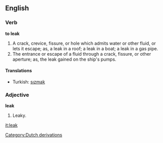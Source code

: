 ==English==

===Verb===

'''to leak'''

#A crack, crevice, fissure, or hole which admits water or other fluid, or lets it escape; as, a leak in a roof; a leak in a boat; a leak in a gas pipe.
#The entrance or escape of a fluid through a crack, fissure, or other aperture; as, the leak gained on the ship's pumps.

====Translations====
*Turkish: [[sızmak]]

===Adjective===

'''leak'''

#Leaky.

[[it:leak]]
[[Category:Dutch derivations]]